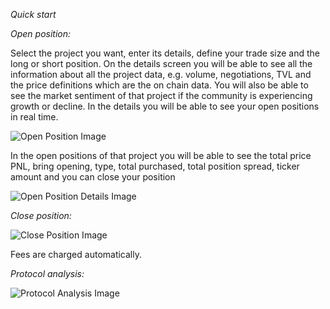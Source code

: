 

<HeroPattern />

*Quick start*

*Open position:*

Select the project you want, enter its details, define your trade size and the long or short position. On the details screen you will be able to see all the information about all the project data, e.g. volume, negotiations, TVL and the price definitions which are the on chain data. You will also be able to see the market sentiment of that project if the community is experiencing growth or decline. In the details you will be able to see your open positions in real time.

![Open Position Image](/images/intro-1.png)

In the open positions of that project you will be able to see the total price PNL, bring opening, type, total purchased, total position spread, ticker amount and you can close your position

![Open Position Details Image](/images/intro-2.png)

*Close position:*

![Close Position Image](/images/intro-4.png)

Fees are charged automatically.

*Protocol analysis:*

![Protocol Analysis Image](/images/intro-3.png)